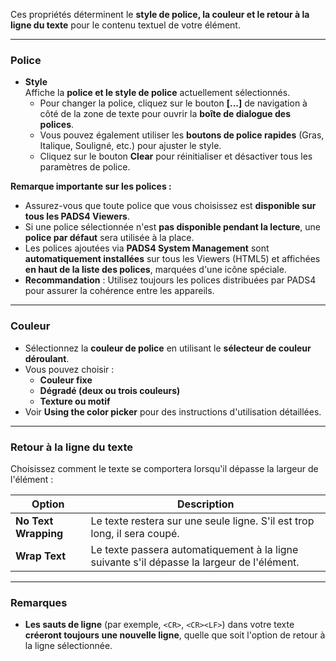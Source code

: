 Ces propriétés déterminent le **style de police, la couleur et le retour à la ligne du texte** pour le contenu textuel de votre élément.

***

### Police

* **Style**\
  Affiche la **police et le style de police** actuellement sélectionnés.
  * Pour changer la police, cliquez sur le bouton **\[...]** de navigation à côté de la zone de texte pour ouvrir la **boîte de dialogue des polices**.
  * Vous pouvez également utiliser les **boutons de police rapides** (Gras, Italique, Souligné, etc.) pour ajuster le style.
  * Cliquez sur le bouton **Clear** pour réinitialiser et désactiver tous les paramètres de police.

**Remarque importante sur les polices :**

* Assurez-vous que toute police que vous choisissez est **disponible sur tous les PADS4 Viewers**.
* Si une police sélectionnée n'est **pas disponible pendant la lecture**, une **police par défaut** sera utilisée à la place.
* Les polices ajoutées via **PADS4 System Management** sont **automatiquement installées** sur tous les Viewers (HTML5) et affichées **en haut de la liste des polices**, marquées d'une icône spéciale.
* **Recommandation** : Utilisez toujours les polices distribuées par PADS4 pour assurer la cohérence entre les appareils.

***

### Couleur

* Sélectionnez la **couleur de police** en utilisant le **sélecteur de couleur déroulant**.
* Vous pouvez choisir :
  * **Couleur fixe**
  * **Dégradé (deux ou trois couleurs)**
  * **Texture ou motif**
* Voir **Using the color picker** pour des instructions d'utilisation détaillées.

***

### Retour à la ligne du texte

Choisissez comment le texte se comportera lorsqu'il dépasse la largeur de l'élément :

| Option               | Description                                                                                |
| -------------------- | ------------------------------------------------------------------------------------------ |
| **No Text Wrapping** | Le texte restera sur une seule ligne. S'il est trop long, il sera coupé.                   |
| **Wrap Text**        | Le texte passera automatiquement à la ligne suivante s'il dépasse la largeur de l'élément. |

***

### Remarques

* **Les sauts de ligne** (par exemple, `<CR>`, `<CR><LF>`) dans votre texte **créeront toujours une nouvelle ligne**, quelle que soit l'option de retour à la ligne sélectionnée.
